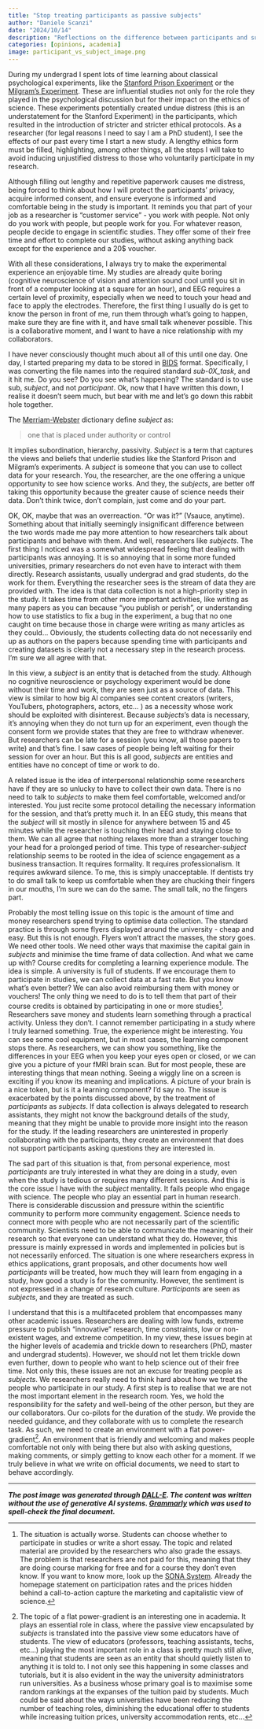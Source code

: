 ```yaml
---
title: "Stop treating participants as passive subjects"
author: "Daniele Scanzi"
date: "2024/10/14"
description: "Reflections on the difference between participants and subjects in research" 
categories: [opinions, academia]
image: participant_vs_subject_image.png
---
```


During my undergrad I spent lots of time learning about classical psychological experiments, like the [Stanford Prison Experiment](https://www.simplypsychology.org/wp-content/uploads/zimbardo-paper.pdf) or the [Milgram's Experiment](https://psycnet.apa.org/doiLanding?doi=10.1037%2Fh0040525). These are influential studies not only for the role they played in the psychological discussion but for their impact on the ethics of science. These experiments potentially created undue distress (this is an understatement for the Stanford Experiment) in the participants, which resulted in the introduction of stricter and stricter ethical protocols. As a researcher (for legal reasons I need to say I am a PhD student), I see the effects of our past every time I start a new study. A lengthy ethics form must be filled, highlighting, among other things, all the steps I will take to avoid inducing unjustified distress to those who voluntarily participate in my research.


Although filling out lengthy and repetitive paperwork causes me distress, being forced to think about how I will protect the participants' privacy, acquire informed consent, and ensure everyone is informed and comfortable being in the study is important. It reminds you that part of your job as a researcher is "customer service" - you work with people. Not only do you work with people, but people work for you. For whatever reason, people decide to engage in scientific studies. They offer some of their free time and effort to complete our studies, without asking anything back except for the experience and a 20$ voucher.


With all these considerations, I always try to make the experimental experience an enjoyable time. My studies are already quite boring (cognitive neuroscience of vision and attention sound cool until you sit in front of a computer looking at a square for an hour), and EEG requires a certain level of proximity, especially when we need to touch your head and face to apply the electrodes. Therefore, the first thing I usually do is get to know the person in front of me, run them through what's going to happen, make sure they are fine with it, and have small talk whenever possible. This is a collaborative moment, and I want to have a nice relationship with my collaborators.


I have never consciously thought much about all of this until one day. One day, I started preparing my data to be stored in [BIDS](https://bids.neuroimaging.io/) format. Specifically, I was converting the file names into the required standard *sub-0X_task*, and it hit me. Do you see? Do you see what's happening? The standard is to use sub, *subject*, and not *participant*. Ok, now that I have written this down, I realise it doesn't seem much, but bear with me and let's go down this rabbit hole together.

The [Merriam-Webster](https://www.merriam-webster.com/dictionary/subject) dictionary define *subject* as:
  
  > one that is placed under authority or control  
  
It implies subordination, hierarchy, passivity. *Subject* is a term that captures the views and beliefs that underlie studies like the Stanford Prison and Milgram's experiments. A *subject* is someone that you can use to collect data for your research. You, the researcher, are the one offering a unique opportunity to see how science works. And they, the *subjects*, are better off taking this opportunity because the greater cause of science needs their data. Don't think twice, don't complain, just come and do your part. 


OK, OK, maybe that was an overreaction. "Or was it?" (Vsauce, anytime). Something about that initially seemingly insignificant difference between the two words made me pay more attention to how researchers talk about participants and behave with them. And well, researchers like *subjects*. The first thing I noticed was a somewhat widespread feeling that dealing with participants was annoying. It is so annoying that in some more funded universities, primary researchers do not even have to interact with them directly. Research assistants, usually undergrad and grad students, do the work for them. Everything the researcher sees is the stream of data they are provided with. The idea is that data collection is not a high-priority step in the study. It takes time from other more important activities, like writing as many papers as you can because "you publish or perish", or understanding how to use statistics to fix a bug in the experiment, a bug that no one caught on time because those in charge were writing as many articles as they could... Obviously, the students collecting data do not necessarily end up as authors on the papers because spending time with participants and creating datasets is clearly not a necessary step in the research process. I'm sure we all agree with that.


In this view, a *subject* is an entity that is detached from the study. Although no cognitive neuroscience or psychology experiment would be done without their time and work, they are seen just as a source of data. This view is similar to how big AI companies see content creators (writers, YouTubers, photographers, actors, etc... ) as a necessity whose work should be exploited with disinterest. Because *subjects*'s data is necessary, it's annoying when they do not turn up for an experiment, even though the consent form we provide states that they are free to withdraw whenever. But researchers can be late for a session (you know, all those papers to write) and that's fine. I saw cases of people being left waiting for their session for over an hour. But this is all good, *subjects* are entities and entities have no concept of time or work to do.


A related issue is the idea of interpersonal relationship some researchers have if they are so unlucky to have to collect their own data. There is no need to talk to *subjects* to make them feel comfortable, welcomed and/or interested. You just recite some protocol detailing the necessary information for the session, and that's pretty much it. In an EEG study, this means that the *subject* will sit mostly in silence for anywhere between 15 and 45 minutes while the researcher is touching their head and staying close to them. We can all agree that nothing relaxes more than a stranger touching your head for a prolonged period of time. This type of researcher-*subject* relationship seems to be rooted in the idea of science engagement as a business transaction. It requires formality. It requires professionalism. It requires awkward silence. To me, this is simply unacceptable. If dentists try to do small talk to keep us comfortable when they are chucking their fingers in our mouths, I'm sure we can do the same. The small talk, no the fingers part.


Probably the most telling issue on this topic is the amount of time and money researchers spend trying to optimise data collection. The standard practice is through some flyers displayed around the university - cheap and easy. But this is not enough. Flyers won't attract the masses, the story goes. We need other tools. We need other ways that maximise the capital gain in *subjects* and minimise the time frame of data collection. And what we came up with? Course credits for completing a learning experience module. The idea is simple. A university is full of students. If we encourage them to participate in studies, we can collect data at a fast rate. But you know what's even better? We can also avoid reimbursing them with money or vouchers! The only thing we need to do is to tell them that part of their course credits is obtained by participating in one or more studies[^1]. Researchers save money and students learn something through a practical activity. Unless they don't. I cannot remember participating in a study where I truly learned something. True, the experience might be interesting. You can see some cool equipment, but in most cases, the learning component stops there. As researchers, we can show you something, like the differences in your EEG when you keep your eyes open or closed, or we can give you a picture of your fMRI brain scan. But for most people, these are interesting things that mean nothing. Seeing a wiggly line on a screen is exciting if you know its meaning and implications. A picture of your brain is a nice token, but is it a learning component? I'd say no. The issue is exacerbated by the points discussed above, by the treatment of *participants* as *subjects*. If data collection is always delegated to research assistants, they might not know the background details of the study, meaning that they might be unable to provide more insight into the reason for the study. If the leading researchers are uninterested in properly collaborating with the participants, they create an environment that does not support participants asking questions they are interested in.


The sad part of this situation is that, from personal experience, most *participants* are truly interested in what they are doing in a study, even when the study is tedious or requires many different sessions. And this is the core issue I have with the *subject* mentality. It fails people who engage with science. The people who play an essential part in human research. There is considerable discussion and pressure within the scientific community to perform more community engagement. Science needs to connect more with people who are not necessarily part of the scientific community. Scientists need to be able to communicate the meaning of their research so that everyone can understand what they do. However, this pressure is mainly expressed in words and implemented in policies but is not necessarily enforced. The situation is one where researchers express in ethics applications, grant proposals, and other documents how well *participants* will be treated, how much they will learn from engaging in a study, how good a study is for the community. However, the sentiment is not expressed in a change of research culture. *Participants* are seen as *subjects*, and they are treated as such.


I understand that this is a multifaceted problem that encompasses many other academic issues. Researchers are dealing with low funds, extreme pressure to publish "innovative" research, time constraints, low or non-existent wages, and extreme competition. In my view, these issues begin at the higher levels of academia and trickle down to researchers (PhD, master and undergrad students). However, we should not let them trickle down even further, down to people who want to help science out of their free time. Not only this, these issues are not an excuse for treating people as *subjects*. We researchers really need to think hard about how we treat the people who participate in our study. A first step is to realise that we are not the most important element in the research room. Yes, we hold the responsibility for the safety and well-being of the other person, but they are our collaborators. Our co-pilots for the duration of the study. We provide the needed guidance, and they collaborate with us to complete the research task. As such, we need to create an environment with a flat power-gradient[^2]. An environment that is friendly and welcoming and makes people comfortable not only with being there but also with asking questions, making comments, or simply getting to know each other for a moment. If we truly believe in what we write on official documents, we need to start to behave accordingly.

[^1]: The situation is actually worse. Students can choose whether to participate in studies or write a short essay. The topic and related material are provided by the researchers who also grade the essays. The problem is that researchers are not paid for this, meaning that they are doing course marking for free and for a course they don't even know. If you want to know more, look up the [SONA System](https://www.sona-systems.com/). Already the homepage statement on participation rates and the prices hidden behind a call-to-action capture the marketing and capitalistic view of science.

[^2]: The topic of a flat power-gradient is an interesting one in academia. It plays an essential role in class, where the passive view encapsulated by *subjects* is translated into the passive view some educators have of students. The view of educators (professors, teaching assistants, techs, etc...) playing the most important role in a class is pretty much still alive, meaning that students are seen as an entity that should quietly listen to anything it is told to. I not only see this happening in some classes and tutorials, but it is also evident in the way the university administrators run universities. As a business whose primary goal is to maximise some random rankings at the expanses of the tuition paid by students. Much could be said about the ways universities have been reducing the number of teaching roles, diminishing the educational offer to students while increasing tuition prices, university accommodation rents, etc...

---
***The post image was generated through [DALL-E](https://openai.com/index/dall-e-3/). The content was written without the use of generative AI systems. [Grammarly](https://app.grammarly.com/) which was used to spell-check the final document.***

